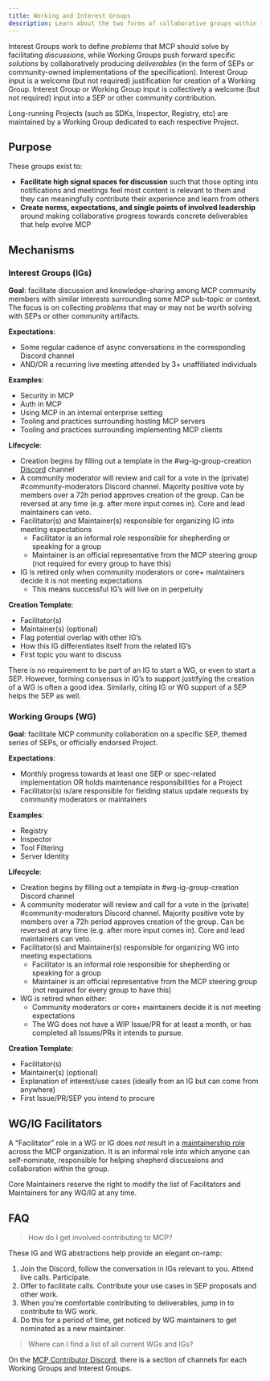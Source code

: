 ```yaml
---
title: Working and Interest Groups
description: Learn about the two forms of collaborative groups within the Model Context Protocol's governance structure: Working Groups and Interest Groups.
---
```


Interest Groups work to define _problems_ that MCP should solve by facilitating _discussions_, while Working Groups push forward specific _solutions_ by collaboratively producing _deliverables_ (in the form of SEPs or community-owned implementations of the specification). Interest Group input is a welcome (but not required) justification for creation of a Working Group. Interest Group or Working Group input is collectively a welcome (but not required) input into a SEP or other community contribution.

Long-running Projects (such as SDKs, Inspector, Registry, etc) are maintained by a Working Group dedicated to each respective Project.

## Purpose

These groups exist to:

- **Facilitate high signal spaces for discussion** such that those opting into notifications and meetings feel most content is relevant to them and they can meaningfully contribute their experience and learn from others
- **Create norms, expectations, and single points of involved leadership** around making collaborative progress towards concrete deliverables that help evolve MCP

## Mechanisms

### Interest Groups (IGs)

**Goal**: facilitate discussion and knowledge-sharing among MCP community members with similar interests surrounding some MCP sub-topic or context. The focus is on collecting _problems_ that may or may not be worth solving with SEPs or other community artifacts.

**Expectations**:

- Some regular cadence of async conversations in the corresponding Discord channel
- AND/OR a recurring live meeting attended by 3+ unaffiliated individuals

**Examples**:

- Security in MCP
- Auth in MCP
- Using MCP in an internal enterprise setting
- Tooling and practices surrounding hosting MCP servers
- Tooling and practices surrounding implementing MCP clients

**Lifecycle**:

- Creation begins by filling out a template in the \#wg-ig-group-creation [Discord](/community/communication#discord) channel
- A community moderator will review and call for a vote in the (private) \#community-moderators Discord channel. Majority positive vote by members over a 72h period approves creation of the group. Can be reversed at any time (e.g. after more input comes in). Core and lead maintainers can veto.
- Facilitator(s) and Maintainer(s) responsible for organizing IG into meeting expectations
  - Facilitator is an informal role responsible for shepherding or speaking for a group
  - Maintainer is an official representative from the MCP steering group (not required for every group to have this)
- IG is retired only when community moderators or core+ maintainers decide it is not meeting expectations
  - This means successful IG’s will live on in perpetuity

**Creation Template**:

- Facilitator(s)
- Maintainer(s) (optional)
- Flag potential overlap with other IG’s
- How this IG differentiates itself from the related IG’s
- First topic you want to discuss

There is no requirement to be part of an IG to start a WG, or even to start a SEP. However, forming consensus in IG’s to support justifying the creation of a WG is often a good idea. Similarly, citing IG or WG support of a SEP helps the SEP as well.

### Working Groups (WG)

**Goal**: facilitate MCP community collaboration on a specific SEP, themed series of SEPs, or officially endorsed Project.

**Expectations**:

- Monthly progress towards at least one SEP or spec-related implementation OR holds maintenance responsibilities for a Project
- Facilitator(s) is/are responsible for fielding status update requests by community moderators or maintainers

**Examples**:

- Registry
- Inspector
- Tool Filtering
- Server Identity

**Lifecycle**:

- Creation begins by filling out a template in \#wg-ig-group-creation Discord channel
- A community moderator will review and call for a vote in the (private) \#community-moderators Discord channel. Majority positive vote by members over a 72h period approves creation of the group. Can be reversed at any time (e.g. after more input comes in). Core and lead maintainers can veto.
- Facilitator(s) and Maintainer(s) responsible for organizing WG into meeting expectations
  - Facilitator is an informal role responsible for shepherding or speaking for a group
  - Maintainer is an official representative from the MCP steering group (not required for every group to have this)
- WG is retired when either:
  - Community moderators or core+ maintainers decide it is not meeting expectations
  - The WG does not have a WIP Issue/PR for at least a month, or has completed all Issues/PRs it intends to pursue.

**Creation Template**:

- Facilitator(s)
- Maintainer(s) (optional)
- Explanation of interest/use cases (ideally from an IG but can come from anywhere)
- First Issue/PR/SEP you intend to procure

## WG/IG Facilitators

A “Facilitator” role in a WG or IG does _not_ result in a [maintainership role](https://github.com/modelcontextprotocol/modelcontextprotocol/blob/main/MAINTAINERS.md) across the MCP organization. It is an informal role into which anyone can self-nominate, responsible for helping shepherd discussions and collaboration within the group.

Core Maintainers reserve the right to modify the list of Facilitators and Maintainers for any WG/IG at any time.

## FAQ

> How do I get involved contributing to MCP?

These IG and WG abstractions help provide an elegant on-ramp:

1. Join the Discord, follow the conversation in IGs relevant to you. Attend live calls. Participate.
2. Offer to facilitate calls. Contribute your use cases in SEP proposals and other work.
3. When you're comfortable contributing to deliverables, jump in to contribute to WG work.
4. Do this for a period of time, get noticed by WG maintainers to get nominated as a new maintainer.

> Where can I find a list of all current WGs and IGs?

On the [MCP Contributor Discord](/community/communication#discord), there is a section of channels for each Working Groups and Interest Groups.

